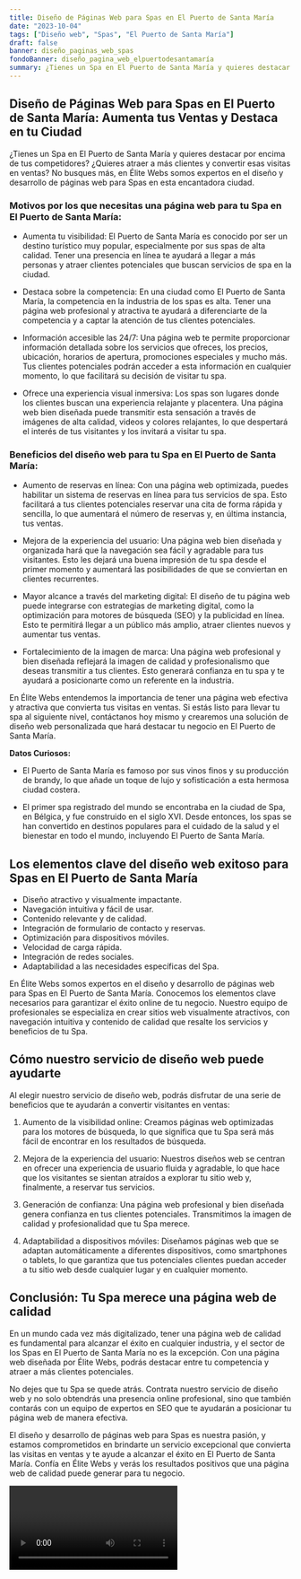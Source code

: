 ```yaml
---
title: Diseño de Páginas Web para Spas en El Puerto de Santa María
date: "2023-10-04"
tags: ["Diseño web", "Spas", "El Puerto de Santa María"]
draft: false
banner: diseño_paginas_web_spas
fondoBanner: diseño_pagina_web_elpuertodesantamaría
summary: ¿Tienes un Spa en El Puerto de Santa María y quieres destacar por encima de tus competidores? ¿Quieres atraer a más clientes y convertir esas visitas en ventas? No busques más, en Élite Webs somos expertos en el diseño y desarrollo de páginas web para Spas en esta encantadora ciudad.
---
```



## Diseño de Páginas Web para Spas en El Puerto de Santa María: Aumenta tus Ventas y Destaca en tu Ciudad

¿Tienes un Spa en El Puerto de Santa María y quieres destacar por encima de tus competidores? ¿Quieres atraer a más clientes y convertir esas visitas en ventas? No busques más, en Élite Webs somos expertos en el diseño y desarrollo de páginas web para Spas en esta encantadora ciudad.

### Motivos por los que necesitas una página web para tu Spa en El Puerto de Santa María:

- Aumenta tu visibilidad: El Puerto de Santa María es conocido por ser un destino turístico muy popular, especialmente por sus spas de alta calidad. Tener una presencia en línea te ayudará a llegar a más personas y atraer clientes potenciales que buscan servicios de spa en la ciudad.

- Destaca sobre la competencia: En una ciudad como El Puerto de Santa María, la competencia en la industria de los spas es alta. Tener una página web profesional y atractiva te ayudará a diferenciarte de la competencia y a captar la atención de tus clientes potenciales.

- Información accesible las 24/7: Una página web te permite proporcionar información detallada sobre los servicios que ofreces, los precios, ubicación, horarios de apertura, promociones especiales y mucho más. Tus clientes potenciales podrán acceder a esta información en cualquier momento, lo que facilitará su decisión de visitar tu spa.

- Ofrece una experiencia visual inmersiva: Los spas son lugares donde los clientes buscan una experiencia relajante y placentera. Una página web bien diseñada puede transmitir esta sensación a través de imágenes de alta calidad, videos y colores relajantes, lo que despertará el interés de tus visitantes y los invitará a visitar tu spa.

### Beneficios del diseño web para tu Spa en El Puerto de Santa María:

- Aumento de reservas en línea: Con una página web optimizada, puedes habilitar un sistema de reservas en línea para tus servicios de spa. Esto facilitará a tus clientes potenciales reservar una cita de forma rápida y sencilla, lo que aumentará el número de reservas y, en última instancia, tus ventas.

- Mejora de la experiencia del usuario: Una página web bien diseñada y organizada hará que la navegación sea fácil y agradable para tus visitantes. Esto les dejará una buena impresión de tu spa desde el primer momento y aumentará las posibilidades de que se conviertan en clientes recurrentes.

- Mayor alcance a través del marketing digital: El diseño de tu página web puede integrarse con estrategias de marketing digital, como la optimización para motores de búsqueda (SEO) y la publicidad en línea. Esto te permitirá llegar a un público más amplio, atraer clientes nuevos y aumentar tus ventas.

- Fortalecimiento de la imagen de marca: Una página web profesional y bien diseñada reflejará la imagen de calidad y profesionalismo que deseas transmitir a tus clientes. Esto generará confianza en tu spa y te ayudará a posicionarte como un referente en la industria.

En Élite Webs entendemos la importancia de tener una página web efectiva y atractiva que convierta tus visitas en ventas. Si estás listo para llevar tu spa al siguiente nivel, contáctanos hoy mismo y crearemos una solución de diseño web personalizada que hará destacar tu negocio en El Puerto de Santa María.

**Datos Curiosos:**

- El Puerto de Santa María es famoso por sus vinos finos y su producción de brandy, lo que añade un toque de lujo y sofisticación a esta hermosa ciudad costera.

- El primer spa registrado del mundo se encontraba en la ciudad de Spa, en Bélgica, y fue construido en el siglo XVI. Desde entonces, los spas se han convertido en destinos populares para el cuidado de la salud y el bienestar en todo el mundo, incluyendo El Puerto de Santa María.

<GifSeo />

<Cta />

## Los elementos clave del diseño web exitoso para Spas en El Puerto de Santa María

- Diseño atractivo y visualmente impactante.
- Navegación intuitiva y fácil de usar.
- Contenido relevante y de calidad.
- Integración de formulario de contacto y reservas.
- Optimización para dispositivos móviles.
- Velocidad de carga rápida.
- Integración de redes sociales.
- Adaptabilidad a las necesidades específicas del Spa.

En Élite Webs somos expertos en el diseño y desarrollo de páginas web para Spas en El Puerto de Santa María. Conocemos los elementos clave necesarios para garantizar el éxito online de tu negocio. Nuestro equipo de profesionales se especializa en crear sitios web visualmente atractivos, con navegación intuitiva y contenido de calidad que resalte los servicios y beneficios de tu Spa.

## Cómo nuestro servicio de diseño web puede ayudarte

Al elegir nuestro servicio de diseño web, podrás disfrutar de una serie de beneficios que te ayudarán a convertir visitantes en ventas:

1. Aumento de la visibilidad online: Creamos páginas web optimizadas para los motores de búsqueda, lo que significa que tu Spa será más fácil de encontrar en los resultados de búsqueda.

2. Mejora de la experiencia del usuario: Nuestros diseños web se centran en ofrecer una experiencia de usuario fluida y agradable, lo que hace que los visitantes se sientan atraídos a explorar tu sitio web y, finalmente, a reservar tus servicios.

3. Generación de confianza: Una página web profesional y bien diseñada genera confianza en tus clientes potenciales. Transmitimos la imagen de calidad y profesionalidad que tu Spa merece.

4. Adaptabilidad a dispositivos móviles: Diseñamos páginas web que se adaptan automáticamente a diferentes dispositivos, como smartphones o tablets, lo que garantiza que tus potenciales clientes puedan acceder a tu sitio web desde cualquier lugar y en cualquier momento.

## Conclusión: Tu Spa merece una página web de calidad

En un mundo cada vez más digitalizado, tener una página web de calidad es fundamental para alcanzar el éxito en cualquier industria, y el sector de los Spas en El Puerto de Santa María no es la excepción. Con una página web diseñada por Élite Webs, podrás destacar entre tu competencia y atraer a más clientes potenciales.

No dejes que tu Spa se quede atrás. Contrata nuestro servicio de diseño web y no solo obtendrás una presencia online profesional, sino que también contarás con un equipo de expertos en SEO que te ayudarán a posicionar tu página web de manera efectiva.

El diseño y desarrollo de páginas web para Spas es nuestra pasión, y estamos comprometidos en brindarte un servicio excepcional que convierta las visitas en ventas y te ayude a alcanzar el éxito en El Puerto de Santa María. Confía en Élite Webs y verás los resultados positivos que una página web de calidad puede generar para tu negocio.

<Video />

<CtaBot job="Spas" city="El Puerto de Santa María" />

<Gmaps query="El Puerto de Santa María+españa+maps" />

